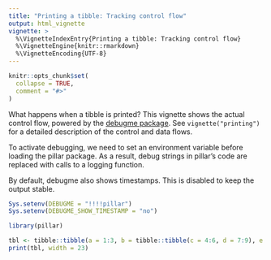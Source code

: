 ```yaml
---
title: "Printing a tibble: Tracking control flow"
output: html_vignette
vignette: >
  %\VignetteIndexEntry{Printing a tibble: Tracking control flow}
  %\VignetteEngine{knitr::rmarkdown}
  %\VignetteEncoding{UTF-8}
---
```


```r
knitr::opts_chunk$set(
  collapse = TRUE,
  comment = "#>"
)
```

What happens when a tibble is printed?
This vignette shows the actual control flow, powered by the [debugme package](https://github.com/r-lib/debugme#readme).
See `vignette("printing")` for a detailed description of the control and data flows.

To activate debugging, we need to set an environment variable before loading the pillar package.
As a result, debug strings in pillar's code are replaced with calls to a logging function.

By default, debugme also shows timestamps.
This is disabled to keep the output stable.

```r
Sys.setenv(DEBUGME = "!!!!pillar")
Sys.setenv(DEBUGME_SHOW_TIMESTAMP = "no")

library(pillar)

tbl <- tibble::tibble(a = 1:3, b = tibble::tibble(c = 4:6, d = 7:9), e = 10:12)
print(tbl, width = 23)
```
